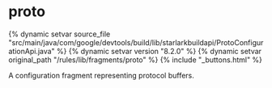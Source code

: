 <html devsite>
<head>
  <meta name="project_path" value="/_project.yaml">
  <meta name="book_path" value="/versions/8.2.0/_book.yaml">
</head>
<body>

<h1 class="page-title" id="modules.proto">proto</h1>

{% dynamic setvar source_file "src/main/java/com/google/devtools/build/lib/starlarkbuildapi/ProtoConfigurationApi.java" %}
{% dynamic setvar version "8.2.0" %}
{% dynamic setvar original_path "/rules/lib/fragments/proto" %}
{% include "_buttons.html" %}
<!-- {% raw %} -->

A configuration fragment representing protocol buffers.



</body>
</html>

<!-- {% endraw %} -->
